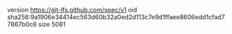 version https://git-lfs.github.com/spec/v1
oid sha256:9a1906e34414ec563d60b32a0ed2d113c7e9d1ffaee8606edd1cfad77867b0c6
size 5081

